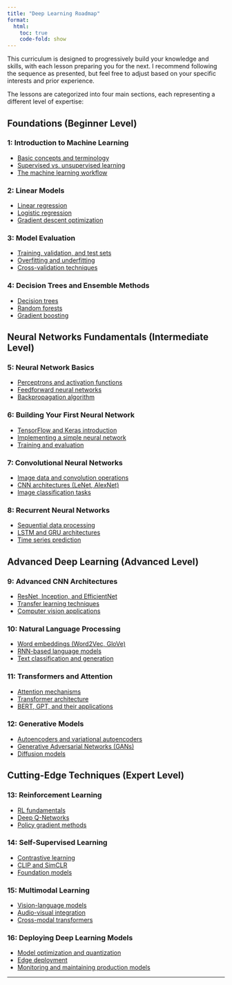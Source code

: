 ```yaml
---
title: "Deep Learning Roadmap"
format:
  html:
    toc: true
    code-fold: show
---
```


This curriculum is designed to progressively build your knowledge and skills, with each lesson preparing you for the next. I recommend following the sequence as presented, but feel free to adjust based on your specific interests and prior experience.

The lessons are categorized into four main sections, each representing a different level of expertise:

## Foundations (Beginner Level)

###  1: Introduction to Machine Learning
- [Basic concepts and terminology](beginner/basic-concepts-and-terms.qmd)
- [Supervised vs. unsupervised learning](beginner/supervised-vs-unsupervised.qmd)
- [The machine learning workflow](beginner/ml-workflow.qmd)

###  2: Linear Models
- [Linear regression](beginner/linear-regression.qmd)
- [Logistic regression](beginner/logistic-regression.qmd)
- [Gradient descent optimization](beginner/gradient-descent.qmd)

###  3: Model Evaluation
- [Training, validation, and test sets](beginner/train-val-test.qmd)
- [Overfitting and underfitting](beginner/overfitting-underfitting.qmd)
- [Cross-validation techniques](beginner/cross-validation.qmd)

###  4: Decision Trees and Ensemble Methods
- [Decision trees](beginner/decision-trees.qmd)
- [Random forests](beginner/random-forests.qmd)
- [Gradient boosting](beginner/gradient-boosting.qmd)

## Neural Networks Fundamentals (Intermediate Level)

###  5: Neural Network Basics
- [Perceptrons and activation functions](intermediate/perceptrons-activation.qmd)
- [Feedforward neural networks](intermediate/feedforward-nn.qmd)
- [Backpropagation algorithm](intermediate/backpropagation.qmd)

###  6: Building Your First Neural Network
- [TensorFlow and Keras introduction](intermediate/tensorflow-keras.qmd)
- [Implementing a simple neural network](intermediate/simple-nn-implementation.qmd)
- [Training and evaluation](intermediate/training-evaluation.qmd)

###  7: Convolutional Neural Networks
- [Image data and convolution operations](intermediate/cnn-convolutions.qmd)
- [CNN architectures (LeNet, AlexNet)](intermediate/cnn-architectures.qmd)
- [Image classification tasks](intermediate/image-classification.qmd)

###  8: Recurrent Neural Networks
- [Sequential data processing](intermediate/sequential-data.qmd)
- [LSTM and GRU architectures](intermediate/lstm-gru.qmd)
- [Time series prediction](intermediate/time-series.qmd)

## Advanced Deep Learning (Advanced Level)

###  9: Advanced CNN Architectures
- [ResNet, Inception, and EfficientNet](advanced/advanced-cnns.qmd)
- [Transfer learning techniques](advanced/transfer-learning.qmd)
- [Computer vision applications](advanced/cv-applications.qmd)

###  10: Natural Language Processing
- [Word embeddings (Word2Vec, GloVe)](advanced/word-embeddings.qmd)
- [RNN-based language models](advanced/rnn-language-models.qmd)
- [Text classification and generation](advanced/text-class-gen.qmd)

###  11: Transformers and Attention
- [Attention mechanisms](advanced/attention.qmd)
- [Transformer architecture](advanced/transformers.qmd)
- [BERT, GPT, and their applications](advanced/bert-gpt.qmd)

###  12: Generative Models
- [Autoencoders and variational autoencoders](advanced/autoencoders-vaes.qmd)
- [Generative Adversarial Networks (GANs)](advanced/gans.qmd)
- [Diffusion models](advanced/diffusion-models.qmd)

## Cutting-Edge Techniques (Expert Level)

###  13: Reinforcement Learning
- [RL fundamentals](expert/rl-fundamentals.qmd)
- [Deep Q-Networks](expert/dqn.qmd)
- [Policy gradient methods](expert/policy-gradients.qmd)

###  14: Self-Supervised Learning
- [Contrastive learning](expert/contrastive-learning.qmd)
- [CLIP and SimCLR](expert/clip-simclr.qmd)
- [Foundation models](expert/foundation-models.qmd)

###  15: Multimodal Learning
- [Vision-language models](expert/vision-language.qmd)
- [Audio-visual integration](expert/audio-visual.qmd)
- [Cross-modal transformers](expert/cross-modal-transformers.qmd)

###  16: Deploying Deep Learning Models
- [Model optimization and quantization](expert/model-optimization.qmd)
- [Edge deployment](expert/edge-deployment.qmd)
- [Monitoring and maintaining production models](expert/model-monitoring.qmd)

---
